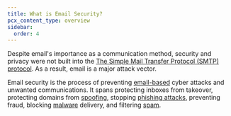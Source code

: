 ```yaml
---
title: What is Email Security?
pcx_content_type: overview
sidebar:
  order: 4
---
```


Despite email's importance as a communication method, security and privacy were not built into the [The Simple Mail Transfer Protocol (SMTP) protocol](https://www.cloudflare.com/learning/email-security/what-is-smtp/). As a result, email is a major attack vector.

Email security is the process of preventing [email-based](https://www.cloudflare.com/learning/email-security/what-is-email/) cyber attacks and unwanted communications. It spans protecting inboxes from takeover, protecting domains from [spoofing](https://www.cloudflare.com/learning/ssl/what-is-domain-spoofing/), stopping [phishing attacks](https://www.cloudflare.com/learning/access-management/phishing-attack/), preventing fraud, blocking [malware](https://www.cloudflare.com/learning/ddos/glossary/malware/) delivery, and filtering [spam](https://www.cloudflare.com/learning/email-security/how-to-stop-spam-emails/). 